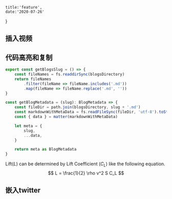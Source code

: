     title:'feature',
    date:'2020-07-26'
}


<link
  rel="stylesheet"
  href="https://cdn.jsdelivr.net/npm/katex@0.11.0/dist/katex.min.css"
  integrity="sha384-BdGj8xC2eZkQaxoQ8nSLefg4AV4/AwB3Fj+8SUSo7pnKP6Eoy18liIKTPn9oBYNG"
  crossOrigin="anonymous"
/>

<MarkDownContent title={meta.title} date={meta.date} loading={true}>

## 插入视频

<div><YouTube videoId="2g811Eo7K8U" /></div>

## 代码高亮和复制

```javascript
export const getBlogsSlug = () => {
    const fileNames = fs.readdirSync(blogsDirectory)
    return fileNames
        .filter(fileName => fileName.includes('.md'))
        .map(fileName => fileName.replace('.md', ''))
}

const getBlogMetadata = (slug): BlogMetadata => {
    const fileDir = path.join(blogsDirectory, slug + '.md')
    const markdownWithMetaData = fs.readFileSync(fileDir, 'utf-8').toString()
    const { data } = matter(markdownWithMetaData)

    let meta = {
        slug,
        ...data,
    }

    return meta as BlogMetadata
}
```



Lift($L$) can be determined by Lift Coefficient ($C_L$) like the following equation.
$$
L = \frac{1}{2} \rho v^2 S C_L
$$

## 嵌入twitter

<Tweet tweetId="1285964302441156610" />

</MarkDownContent>

